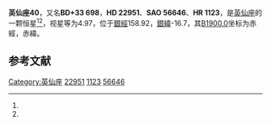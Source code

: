 {{Starbox begin
| name = 英仙座40
}}
{{Starbox observe
| epoch = [[J2000.0|J2000.0]]
| constell = [[英仙座|英仙座]]<ref name=SIMBAD>{{cite web
 | url=http://simbad.u-strasbg.fr/simbad/sim-id?Ident=HR+1123
 | title=Pulsating variable Star
 | publisher=Centre de Données astronomiques de Strasbourg
 | work=SIMBAD
 | accessdate=2012-07-13
 | archive-date=2019-08-09
 | archive-url=https://web.archive.org/web/20190809110936/http://simbad.u-strasbg.fr/simbad/sim-id?Ident=HR+1123
 | dead-url=no
 }}</ref><ref name=DATA>{{cite web
 | url=http://vizier.u-strasbg.fr/viz-bin/VizieR-5?-out.add=.&-source=5050&-corr=PK=HR&-out.max=9999&HR=1123
 | title=VizieR Detailed Page
 | accessdate=2012-07-13
 | archive-date=2016-03-04
 | archive-url=https://web.archive.org/web/20160304212245/http://vizier.u-strasbg.fr/viz-bin/VizieR-5?-out.add=.&-source=5050&-corr=PK=HR&-out.max=9999&HR=1123
 | dead-url=no
 }}</ref>
| 星官 = 
| ra = {{RA|3|42|22.5}}<ref name=SIMBAD /><ref name=DATA />
| dec = {{DEC|+33|57|54}}<ref name=SIMBAD /><ref name=DATA />
| appmag_v = 4.97<ref name=SIMBAD /><ref name=DATA />
}}
{{Starbox character
| class = B0.5V<ref name=SIMBAD /><ref name=DATA />
| b-v = -0.01<ref name=SIMBAD /><ref name=DATA />
| u-b = -0.84<ref name=SIMBAD /><ref name=DATA />
| r-i = <ref name=SIMBAD /><ref name=DATA />
| variable = 
}}
{{Starbox astrometry
| radial_v = -0.84
| prop_mo_ra = 20
| parallax = 
| p_error = 
}}
{{Starbox catalog
| names =BD+33 698，[[SAO星表|SAO]] 56646，[[HD星表|HD]] 22951，[[HR星表|HR]] 1123}}
{{Starbox reference |Simbad=HR+1123}}
{{Starbox end}}

'''英仙座40'''，又名'''BD+33 698'''，'''HD 22951'''、'''SAO 56646'''、'''HR 1123'''，是[[英仙座|英仙座]]的一颗恒星<ref name=SIMBAD /><ref name=DATA />，视星等为4.97，位于[[銀道座標系|銀經]]158.92，[[銀道座標系|銀緯]]-16.7，其[[B1900.0|B1900.0]]坐标为赤經{{RA|3|36|2.1}}，赤緯{{DEC|+33|-16.7|39}}。

== 参考文献 ==
{{reflist}}

{{star-stub}}

{{英仙座恒星}}
{{星官|卷舌|6|7}}
[[Category:英仙座|Category:英仙座]]
[[Category:HD和HDE天體|22951]]
[[Category:HR天體|1123]]
[[Category:SAO天體|56646]]